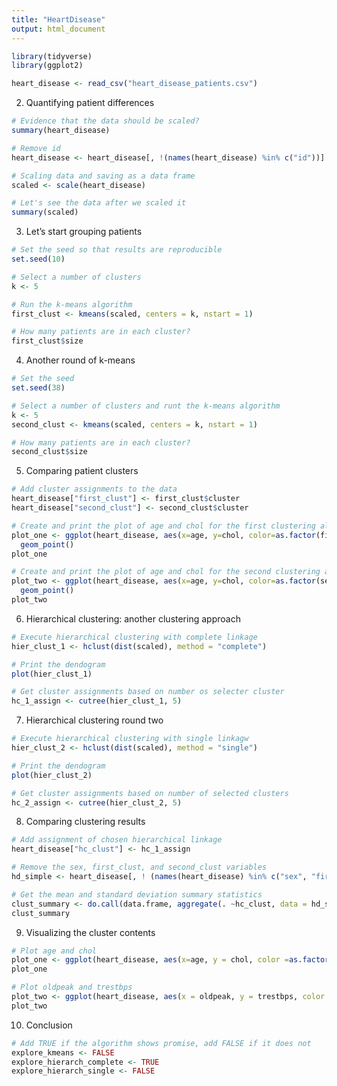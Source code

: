 ```yaml
---
title: "HeartDisease"
output: html_document
---
```


```r
library(tidyverse)
library(ggplot2)

heart_disease <- read_csv("heart_disease_patients.csv")
```


2. Quantifying patient differences
```r
# Evidence that the data should be scaled?
summary(heart_disease)

# Remove id
heart_disease <- heart_disease[, !(names(heart_disease) %in% c("id"))]

# Scaling data and saving as a data frame
scaled <- scale(heart_disease)

# Let's see the data after we scaled it
summary(scaled)
```

3. Let's start grouping patients
```r
# Set the seed so that results are reproducible
set.seed(10)

# Select a number of clusters
k <- 5

# Run the k-means algorithm
first_clust <- kmeans(scaled, centers = k, nstart = 1)

# How many patients are in each cluster?
first_clust$size
```

4. Another round of k-means
```r
# Set the seed
set.seed(38)

# Select a number of clusters and runt the k-means algorithm
k <- 5
second_clust <- kmeans(scaled, centers = k, nstart = 1)

# How many patients are in each cluster?
second_clust$size
```

5. Comparing patient clusters
```r
# Add cluster assignments to the data
heart_disease["first_clust"] <- first_clust$cluster
heart_disease["second_clust"] <- second_clust$cluster

# Create and print the plot of age and chol for the first clustering algorithm
plot_one <- ggplot(heart_disease, aes(x=age, y=chol, color=as.factor(first_clust))) +
  geom_point()
plot_one

# Create and print the plot of age and chol for the second clustering algorithm
plot_two <- ggplot(heart_disease, aes(x=age, y=chol, color=as.factor(second_clust))) + 
  geom_point()
plot_two
```

6. Hierarchical clustering: another clustering approach
```r
# Execute hierarchical clustering with complete linkage
hier_clust_1 <- hclust(dist(scaled), method = "complete")

# Print the dendogram
plot(hier_clust_1)

# Get cluster assignments based on number os selecter cluster
hc_1_assign <- cutree(hier_clust_1, 5)
```

7. Hierarchical clustering round two
```r
# Execute hierarchical clustering with single linkagw
hier_clust_2 <- hclust(dist(scaled), method = "single")

# Print the dendogram
plot(hier_clust_2)

# Get cluster assignments based on number of selected clusters
hc_2_assign <- cutree(hier_clust_2, 5)
```

8. Comparing clustering results
```r
# Add assignment of chosen hierarchical linkage
heart_disease["hc_clust"] <- hc_1_assign

# Remove the sex, first_clust, and second_clust variables
hd_simple <- heart_disease[, ! (names(heart_disease) %in% c("sex", "first_clust", "second_clust"))]

# Get the mean and standard deviation summary statistics
clust_summary <- do.call(data.frame, aggregate(. ~hc_clust, data = hd_simple, function(x)c (avg  = mean(x), sd = sd(x))))
clust_summary
```

9. Visualizing the cluster contents
```r
# Plot age and chol
plot_one <- ggplot(heart_disease, aes(x=age, y = chol, color =as.factor(hc_clust))) + geom_point() + labs(title = "Age vs Serum Cholestoral")
plot_one

# Plot oldpeak and trestbps
plot_two <- ggplot(heart_disease, aes(x = oldpeak, y = trestbps, color = as.factor(hc_clust))) + geom_point() + labs(title = "ST Depression vs Resting Blood Pressure")
plot_two
```

10. Conclusion
```r
# Add TRUE if the algorithm shows promise, add FALSE if it does not
explore_kmeans <- FALSE
explore_hierarch_complete <- TRUE
explore_hierarch_single <- FALSE
```

